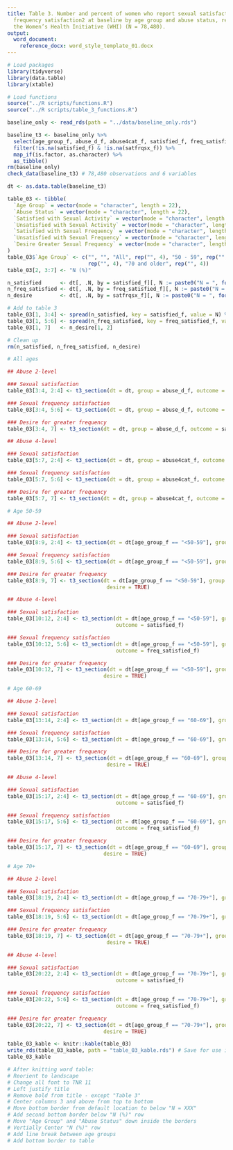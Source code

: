 ```yaml
---
title: Table 3. Number and percent of women who report sexual satisfaction1 and sexual
  frequency satisfaction2 at baseline by age group and abuse status, results from
  the Women’s Health Initiative (WHI) (N = 78,480).
output:
  word_document:
    reference_docx: word_style_template_01.docx
---
```


```r
# Load packages
library(tidyverse)
library(data.table)
library(xtable)

# Load functions
source("../R scripts/functions.R")
source("../R scripts/table_3_functions.R")
```

```r
baseline_only <- read_rds(path = "../data/baseline_only.rds")
```

```r
baseline_t3 <- baseline_only %>% 
  select(age_group_f, abuse_d_f, abuse4cat_f, satisfied_f, freq_satisfied_f, satfrqsx_f) %>% 
  filter(!is.na(satisfied_f) & !is.na(satfrqsx_f)) %>% 
  map_if(is.factor, as.character) %>% 
  as_tibble()
rm(baseline_only)
check_data(baseline_t3) # 78,480 observations and 6 variables
```

```r
dt <- as.data.table(baseline_t3)
```

```r
table_03 <- tibble(
  `Age Group` = vector(mode = "character", length = 22),
  `Abuse Status` = vector(mode = "character", length = 22),
  `Satisfied with Sexual Activity` = vector(mode = "character", length = 22),
  `Unsatisfied with Sexual Activity` = vector(mode = "character", length = 22),
  `Satisfied with Sexual Frequency` = vector(mode = "character", length = 22),
  `Unsatisfied with Sexual Frequency` = vector(mode = "character", length = 22),
  `Desire Greater Sexual Frequency` = vector(mode = "character", length = 22)
)
table_03$`Age Group` <- c("", "", "All", rep("", 4), "50 - 59", rep("", 4), "60-69", 
                          rep("", 4), "70 and older", rep("", 4))
table_03[2, 3:7] <- "N (%)"
```

[\\]: Group N's

```r
n_satisfied      <- dt[, .N, by = satisfied_f][, N := paste0("N = ", format(N, big.mark = ","))]
n_freq_satisfied <- dt[, .N, by = freq_satisfied_f][, N := paste0("N = ", format(N, big.mark = ","))]
n_desire         <- dt[, .N, by = satfrqsx_f][, N := paste0("N = ", format(N, big.mark = ","))][3]

# Add to table 3
table_03[1, 3:4] <- spread(n_satisfied, key = satisfied_f, value = N) %>% select(2, 1)
table_03[1, 5:6] <- spread(n_freq_satisfied, key = freq_satisfied_f, value = N) %>% select(2, 1)
table_03[1, 7]   <- n_desire[1, 2]

# Clean up
rm(n_satisfied, n_freq_satisfied, n_desire)
```

```r
# All ages

## Abuse 2-level

### Sexual satisfaction
table_03[3:4, 2:4] <- t3_section(dt = dt, group = abuse_d_f, outcome = satisfied_f)

### Sexual frequency satisfaction
table_03[3:4, 5:6] <- t3_section(dt = dt, group = abuse_d_f, outcome = freq_satisfied_f)

### Desire for greater frequency
table_03[3:4, 7] <- t3_section(dt = dt, group = abuse_d_f, outcome = satfrqsx_f, desire = TRUE)

## Abuse 4-level

### Sexual satisfaction
table_03[5:7, 2:4] <- t3_section(dt = dt, group = abuse4cat_f, outcome = satisfied_f)

### Sexual frequency satisfaction
table_03[5:7, 5:6] <- t3_section(dt = dt, group = abuse4cat_f, outcome = freq_satisfied_f)

### Desire for greater frequency
table_03[5:7, 7] <- t3_section(dt = dt, group = abuse4cat_f, outcome = satfrqsx_f, desire = TRUE)

# Age 50-59

## Abuse 2-level

### Sexual satisfaction
table_03[8:9, 2:4] <- t3_section(dt = dt[age_group_f == "<50-59"], group = abuse_d_f, outcome = satisfied_f)

### Sexual frequency satisfaction
table_03[8:9, 5:6] <- t3_section(dt = dt[age_group_f == "<50-59"], group = abuse_d_f, outcome = freq_satisfied_f)

### Desire for greater frequency
table_03[8:9, 7] <- t3_section(dt = dt[age_group_f == "<50-59"], group = abuse_d_f, outcome = satfrqsx_f, 
                                desire = TRUE)

## Abuse 4-level

### Sexual satisfaction
table_03[10:12, 2:4] <- t3_section(dt = dt[age_group_f == "<50-59"], group = abuse4cat_f, 
                                   outcome = satisfied_f)

### Sexual frequency satisfaction
table_03[10:12, 5:6] <- t3_section(dt = dt[age_group_f == "<50-59"], group = abuse4cat_f, 
                                   outcome = freq_satisfied_f)

### Desire for greater frequency
table_03[10:12, 7] <- t3_section(dt = dt[age_group_f == "<50-59"], group = abuse4cat_f, outcome = satfrqsx_f, 
                               desire = TRUE)

# Age 60-69

## Abuse 2-level

### Sexual satisfaction
table_03[13:14, 2:4] <- t3_section(dt = dt[age_group_f == "60-69"], group = abuse_d_f, outcome = satisfied_f)

### Sexual frequency satisfaction
table_03[13:14, 5:6] <- t3_section(dt = dt[age_group_f == "60-69"], group = abuse_d_f, outcome = freq_satisfied_f)

### Desire for greater frequency
table_03[13:14, 7] <- t3_section(dt = dt[age_group_f == "60-69"], group = abuse_d_f, outcome = satfrqsx_f, 
                                desire = TRUE)

## Abuse 4-level

### Sexual satisfaction
table_03[15:17, 2:4] <- t3_section(dt = dt[age_group_f == "60-69"], group = abuse4cat_f, 
                                   outcome = satisfied_f)

### Sexual frequency satisfaction
table_03[15:17, 5:6] <- t3_section(dt = dt[age_group_f == "60-69"], group = abuse4cat_f, 
                                   outcome = freq_satisfied_f)

### Desire for greater frequency
table_03[15:17, 7] <- t3_section(dt = dt[age_group_f == "60-69"], group = abuse4cat_f, outcome = satfrqsx_f, 
                               desire = TRUE)

# Age 70+

## Abuse 2-level

### Sexual satisfaction
table_03[18:19, 2:4] <- t3_section(dt = dt[age_group_f == "70-79+"], group = abuse_d_f, outcome = satisfied_f)

### Sexual frequency satisfaction
table_03[18:19, 5:6] <- t3_section(dt = dt[age_group_f == "70-79+"], group = abuse_d_f, outcome = freq_satisfied_f)

### Desire for greater frequency
table_03[18:19, 7] <- t3_section(dt = dt[age_group_f == "70-79+"], group = abuse_d_f, outcome = satfrqsx_f, 
                                desire = TRUE)

## Abuse 4-level

### Sexual satisfaction
table_03[20:22, 2:4] <- t3_section(dt = dt[age_group_f == "70-79+"], group = abuse4cat_f, 
                                   outcome = satisfied_f)

### Sexual frequency satisfaction
table_03[20:22, 5:6] <- t3_section(dt = dt[age_group_f == "70-79+"], group = abuse4cat_f, 
                                   outcome = freq_satisfied_f)

### Desire for greater frequency
table_03[20:22, 7] <- t3_section(dt = dt[age_group_f == "70-79+"], group = abuse4cat_f, outcome = satfrqsx_f, 
                               desire = TRUE)
```


```r
table_03_kable <- knitr::kable(table_03)
write_rds(table_03_kable, path = "table_03_kable.rds") # Save for use in dashboard
table_03_kable
```

```r
# After knitting word table:
# Reorient to landscape
# Change all font to TNR 11
# Left justify title
# Remove bold from title - except "Table 3"
# Center columns 3 and above from top to bottom
# Move bottom border from default location to below "N = XXX"
# Add second bottom border below "N (%)" row
# Move "Age Group" and "Abuse Status" down inside the borders
# Vertially Center "N (%)" row
# Add line break between age groups
# Add bottom border to table
```

